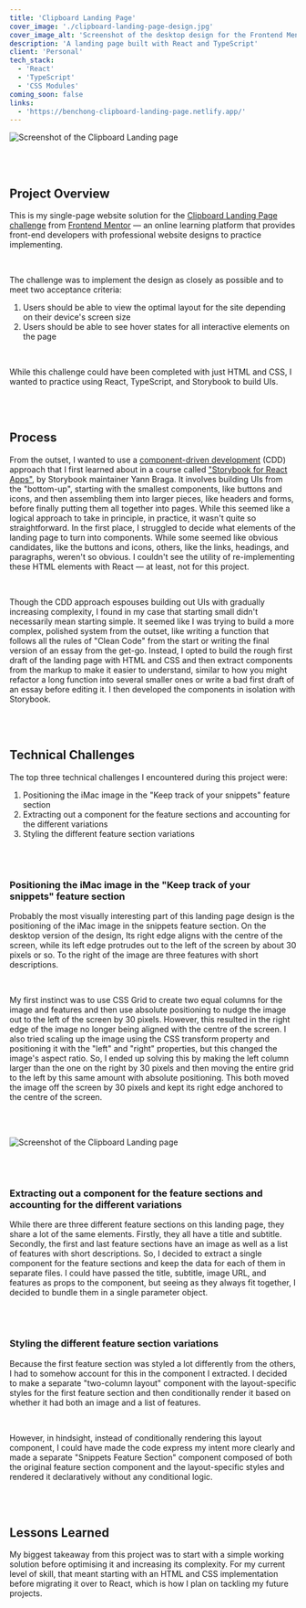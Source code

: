 ```yaml
---
title: 'Clipboard Landing Page'
cover_image: './clipboard-landing-page-design.jpg'
cover_image_alt: 'Screenshot of the desktop design for the Frontend Mentor Clipboard Landing Page project'
description: 'A landing page built with React and TypeScript'
client: 'Personal'
tech_stack:
  - 'React'
  - 'TypeScript'
  - 'CSS Modules'
coming_soon: false
links:
  - 'https://benchong-clipboard-landing-page.netlify.app/'
---
```


![Screenshot of the Clipboard Landing page](./clipboard-landing-page-screenshot.png)

<br />
<br />

## Project Overview

This is my single-page website solution for the <a href="https://www.frontendmentor.io/challenges/clipboard-landing-page-5cc9bccd6c4c91111378ecb9" target="_blank">Clipboard Landing Page challenge</a> from <a href="https://www.frontendmentor.io/" target="_blank">Frontend Mentor</a> — an online learning platform that provides front-end developers with professional website designs to practice implementing.

<br />

The challenge was to implement the design as closely as possible and to meet two acceptance criteria:

1. Users should be able to view the optimal layout for the site depending on their device's screen size
2. Users should be able to see hover states for all interactive elements on the page

<br />

While this challenge could have been completed with just HTML and CSS, I wanted
to practice using React, TypeScript, and Storybook to build UIs.

<br />
<br />

## Process

From the outset, I wanted to use a <a href="https://www.componentdriven.org/" target="_blank">component-driven development</a> (CDD) approach that I first learned about in a course called <a href="https://www.newline.co/courses/storybook-for-react-apps" target="_blank">"Storybook for React Apps"</a>, by Storybook maintainer Yann Braga. It involves building UIs from the "bottom-up", starting with the smallest components, like buttons and icons, and then assembling them into larger pieces, like headers and forms, before finally putting them all together into pages. While this seemed like a logical approach to take in principle, in practice, it wasn't quite so straightforward. In the first place, I struggled to decide what elements of the landing page to turn into components. While some seemed like obvious candidates, like the buttons and icons, others, like the links, headings, and paragraphs, weren't so obvious. I couldn't see the utility of re-implementing these HTML elements with React — at least, not for this project.

<br />

Though the CDD approach espouses building out UIs with gradually increasing complexity,
I found in my case that starting small didn't necessarily mean starting simple. It
seemed like I was trying to build a more complex, polished system from the outset,
like writing a function that follows all the rules of "Clean Code" from the start
or writing the final version of an essay from the get-go. Instead, I opted to build
the rough first draft of the landing page with HTML and CSS and then extract components
from the markup to make it easier to understand, similar to how you might refactor
a long function into several smaller ones or write a bad first draft of an essay
before editing it. I then developed the components in isolation with Storybook.

<br />
<br />

## Technical Challenges

The top three technical challenges I encountered during this project were:

1. Positioning the iMac image in the "Keep track of your snippets" feature section
2. Extracting out a component for the feature sections and accounting for the different variations
3. Styling the different feature section variations

<br />
<br />

### Positioning the iMac image in the "Keep track of your snippets" feature section

Probably the most visually interesting part of this landing page design is the positioning of the iMac image in the snippets feature section. On the desktop version of the design, Its right edge aligns with the centre of the screen, while its left edge protrudes out to the left of the screen by about 30 pixels or so. To the right of the image are three features with short descriptions.

<br />

My first instinct was to use CSS Grid to create two equal columns for the image and features and then use absolute positioning to nudge the image out to the left of the screen by 30 pixels. However, this resulted in the right edge of the image no longer being aligned with the centre of the screen. I also tried scaling up the image using the CSS transform property and positioning it with the "left" and "right" properties, but this changed the image's aspect ratio. So, I ended up solving this by making the left column larger than the one on the right by 30 pixels and then moving the entire grid to the left by this same amount with absolute positioning. This both moved the image off the screen by 30 pixels and kept its right edge anchored to the centre of the screen.

<br />
<br />

![Screenshot of the Clipboard Landing page](./snippets-section-screenshot.png)

<br />
<br />

### Extracting out a component for the feature sections and accounting for the different variations

While there are three different feature sections on this landing page, they share a lot of the same elements. Firstly, they all have a title and subtitle. Secondly, the first and last feature sections have an image as well as a list of features with short descriptions. So, I decided to extract a single component for the feature sections and keep the data for each of them in separate files. I could have passed the title, subtitle, image URL, and features as props to the component, but seeing as they always fit together, I decided to bundle them in a single parameter object.

<br />
<br />

### Styling the different feature section variations

Because the first feature section was styled a lot differently from the others, I had to somehow account for this in the component I extracted. I decided to make a separate "two-column layout" component with the layout-specific styles for the first feature section and then conditionally render it based on whether it had both an image and a list of features.

<br />

However, in hindsight, instead of conditionally rendering this layout component, I could have made the code express my intent more clearly and made a separate "Snippets Feature Section" component composed of both the original feature section component and the layout-specific styles and rendered it declaratively without any conditional logic.

<br />
<br />

## Lessons Learned

My biggest takeaway from this project was to start with a simple working solution before optimising it and increasing its complexity. For my current level of skill, that meant starting with an HTML and CSS implementation before migrating it over to React, which is how I plan on tackling my future projects.
